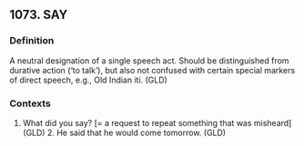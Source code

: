 ## 1073. SAY
### Definition
A neutral designation of a single speech act. Should be distinguished from durative action (‘to talk’), but also not confused with certain special markers of direct speech, e.g., Old Indian iti. (GLD)

### Contexts
1. What did you say? [= a request to repeat something that was misheard] (GLD) 2. He said that he would come tomorrow. (GLD)

